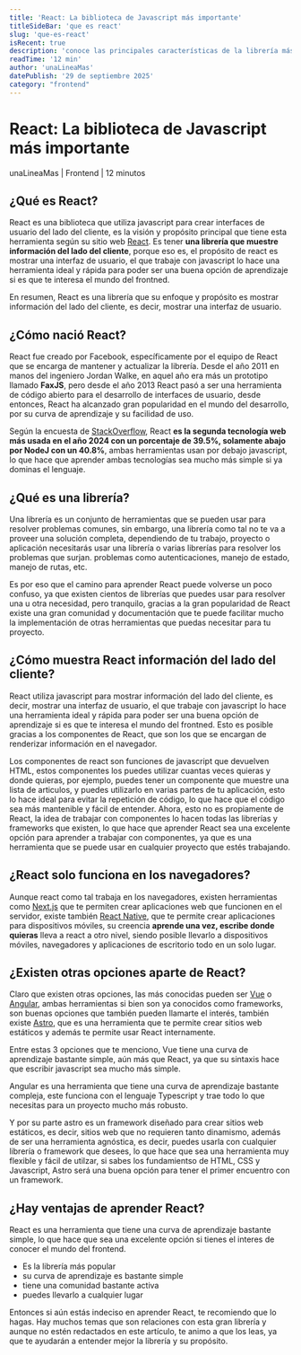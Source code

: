 ```yaml
---
title: 'React: La biblioteca de Javascript más importante'
titleSideBar: 'que es react'
slug: 'que-es-react'
isRecent: true
description: 'conoce las principales características de la librería más popular de javascript, qué es, cómo nació y más'
readTime: '12 min'
author: 'unaLineaMas'
datePublish: '29 de septiembre 2025'
category: "frontend"
---
```


# React: La biblioteca de Javascript más importante
unaLineaMas | Frontend | 12 minutos

## ¿Qué es React?
React es una biblioteca que utiliza javascript para crear interfaces de usuario del lado del cliente, es la visión y propósito principal que tiene esta herramienta según su sitio web [React](https://reactjs.org/). Es tener **una librería que muestre información del lado del cliente**, porque eso es, el propósito de react es mostrar una interfaz de usuario, el que trabaje con javascript lo hace una herramienta ideal y rápida para poder ser una buena opción de aprendizaje si es que te interesa el mundo del frontned.


En resumen, React es una librería que su enfoque y propósito es mostrar información del lado del cliente, es decir, mostrar una interfaz de usuario.

## ¿Cómo nació React?
React fue creado por Facebook, específicamente por el equipo de React que se encarga de mantener y actualizar la librería. Desde el año 2011 en manos del ingeniero Jordan Walke, en aquel año era más un prototipo llamado **FaxJS**, pero desde el año 2013 React pasó a ser una herramienta de código abierto para el desarrollo de interfaces de usuario, desde entonces, React ha alcanzado gran popularidad en el mundo del desarrollo, por su curva de aprendizaje y su facilidad de uso.

Según la encuesta de [StackOverflow](https://survey.stackoverflow.co/2024/technology), React **es la segunda tecnología web más usada en el año 2024 con un porcentaje de 39.5%, solamente abajo por NodeJ con un 40.8%**, ambas herramientas usan por debajo javascript, lo que hace que aprender ambas tecnologías sea mucho más simple si ya dominas el lenguaje.

## ¿Qué es una librería?
Una librería es un conjunto de herramientas que se pueden usar para resolver problemas comunes, sin embargo, una librería como tal no te va a proveer una solución completa, dependiendo de tu trabajo, proyecto o aplicación necesitarás usar una librería o varias librerías para resolver los problemas que surjan. problemas como autenticaciones, manejo de estado, manejo de rutas, etc.

Es por eso que el camino para aprender React puede volverse un poco confuso, ya que existen cientos de librerías que puedes usar para resolver una u otra necesidad, pero tranquilo, gracias a la gran popularidad de React existe una gran comunidad y documentación que te puede facilitar mucho la implementación de otras herramientas que puedas necesitar para tu proyecto.

## ¿Cómo muestra React información del lado del cliente?
React utiliza javascript para mostrar información del lado del cliente, es decir, mostrar una interfaz de usuario, el que trabaje con javascript lo hace una herramienta ideal y rápida para poder ser una buena opción de aprendizaje si es que te interesa el mundo del frontned. Esto es posible gracias a los componentes de React, que son los que se encargan de renderizar información en el navegador.

Los componentes de react son funciones de javascript que devuelven HTML, estos componentes los puedes utilizar cuantas veces quieras y donde quieras, por ejemplo, puedes tener un componente que muestre una lista de articulos, y puedes utilizarlo en varias partes de tu aplicación, esto lo hace ideal para evitar la repetición de código, lo que hace que el código sea más mantenible y fácil de entender. Ahora, esto no es propiamente de React, la idea de trabajar con componentes lo hacen todas las librerías y frameworks que existen, lo que hace que aprender React sea una excelente opción para aprender a trabajar con componentes, ya que es una herramienta que se puede usar en cualquier proyecto que estés trabajando.

## ¿React solo funciona en los navegadores?
Aunque react como tal trabaja en los navegadores, existen herramientas como [Next.js](https://nextjs.org/) que te permiten crear aplicaciones web que funcionen en el servidor, existe también [React Native](https://reactnative.dev/), que te permite crear aplicaciones para dispositivos móviles, su creencia **aprende una vez, escribe donde quieras** lleva a react a otro nivel, siendo posible llevarlo a dispositivos móviles, navegadores y aplicaciones de escritorio todo en un solo lugar. 

## ¿Existen otras opciones aparte de React?
Claro que existen otras opciones, las más conocidas pueden ser [Vue](https://vuejs.org/) o [Angular](https://angular.dev/), ambas herramientas si bien son ya conocidos como frameworks, son buenas opciones que también pueden llamarte el interés, también existe [Astro](https://astro.build/), que es una herramienta que te permite crear sitios web estáticos y además te permite usar React internamente.

Entre estas 3 opciones que te menciono, Vue tiene una curva de aprendizaje bastante simple, aún más que React, ya que su sintaxis hace que escribir javascript sea mucho más simple. 

Angular es una herramienta que tiene una curva de aprendizaje bastante compleja, este funciona con el lenguaje Typescript y trae todo lo que necesitas para un proyecto mucho más robusto.

Y por su parte astro es un framework diseñado para crear sitios web estáticos, es decir, sitios web que no requieren tanto dinamismo, además de ser una herramienta agnóstica, es decir, puedes usarla con cualquier librería o framework que desees, lo que hace que sea una herramienta muy flexible y fácil de utilzar, si sabes los fundamientso de HTML, CSS y Javascript, Astro será una buena opción para tener el primer encuentro con un framework.

## ¿Hay ventajas de aprender React?
React es una herramienta que tiene una curva de aprendizaje bastante simple, lo que hace que sea una excelente opción si tienes el interes de conocer el mundo del frontend.

<ul>
    <li>Es la librería más popular</li>
    <li>su curva de aprendizaje es bastante simple</li>
    <li>tiene una comunidad bastante activa</li>
    <li>puedes llevarlo a cualquier lugar</li>
</ul>

Entonces si aún estás indeciso en aprender React, te recomiendo que lo hagas. Hay muchos temas que son relaciones con esta gran librería y aunque no estén redactados en este artículo, te animo a que los leas, ya que te ayudarán a entender mejor la librería y su propósito.